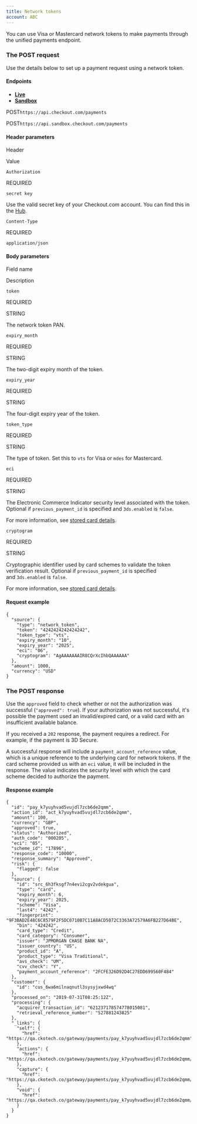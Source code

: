 ```yaml
---
title: Network tokens
account: ABC
---
```


You can use Visa or Mastercard network tokens to make payments through the unified payments endpoint.

### The POST request

Use the details below to set up a payment request using a network token.

#### Endpoints

*   [**Live**](#tabs-5edd261a-0fab-461b-9fcc-4642ca7d6f8d-1)
*   [**Sandbox**](#tabs-5edd261a-0fab-461b-9fcc-4642ca7d6f8d-2)

POST`https://api.checkout.com/payments`

POST`https://api.sandbox.checkout.com/payments`

#### Header parameters

Header

Value

`Authorization`

REQUIRED

`secret key`

Use the valid secret key of your Checkout.com account. You can find this in the [Hub](https://hub.checkout.com/v2).

`Content-Type`

REQUIRED

`application/json`

#### Body parameters

Field name

Description

`token`

REQUIRED

STRING

The network token PAN.

`expiry_month`

REQUIRED

STRING

The two-digit expiry month of the token.

`expiry_year`

REQUIRED

STRING

The four-digit expiry year of the token.

`token_type`

REQUIRED

STRING

The type of token. Set this to `vts` for Visa or `mdes` for Mastercard.

`eci`

REQUIRED

STRING

The Electronic Commerce Indicator security level associated with the token. Optional if `previous_payment_id` is specified and `3ds.enabled` is `false`.

For more information, see [stored card details](/display/DOCS/Requirements+for+stored+payment+details).

`cryptogram`

REQUIRED

STRING

Cryptographic identifier used by card schemes to validate the token verification result. Optional if `previous_payment_id` is specified and `3ds.enabled` is `false`.

For more information, see [stored card details](/display/DOCS/Requirements+for+stored+payment+details).

#### Request example

    {
      "source": {
        "type": "network_token",
        "token": "4242424242424242",
        "token_type": "vts",
        "expiry_month": "10",
        "expiry_year": "2025",
        "eci": "06",
        "cryptogram": "AgAAAAAAAIR8CQrXcIhbQAAAAAA"
      },
      "amount": 1000,
      "currency": "USD"
    }

### The POST response

Use the `approved` field to check whether or not the authorization was successful (`"approved": true`). If your authorization was not successful, it's possible the payment used an invalid/expired card, or a valid card with an insufficient available balance.

If you received a `202` response, the payment requires a redirect. For example, if the payment is 3D Secure.

A successful response will include a `payment_account_reference` value, which is a unique reference to the underlying card for network tokens. If the card scheme provided us with an `eci` value, it will be included in the response. The value indicates the security level with which the card scheme decided to authorize the payment.

#### Response example

    {
      "id": "pay_k7yuyhvad5vujdl7zcb6de2qmm",
      "action_id": "act_k7yuyhvad5vujdl7zcb6de2qmm",
      "amount": 100,
      "currency": "GBP",
      "approved": true,
      "status": "Authorized",
      "auth_code": "000205",
      "eci": "05",
      "scheme_id": "17896",
      "response_code": "10000",
      "response_summary": "Approved",
      "risk": {
        "flagged": false
      },
      "source": {
        "id": "src_6h3fksgf7n4evi2cgv2vdekgua",
        "type": "card",
        "expiry_month": 6,
        "expiry_year": 2025,
        "scheme": "Visa",
        "last4": "4242",
        "fingerprint": "9F3BAD2E48C6C8579F2F5DC0710B7C11A8ACD5072C3363A72579A6FB227D64BE",
        "bin": "424242",
        "card_type": "Credit",
        "card_category": "Consumer",
        "issuer": "JPMORGAN CHASE BANK NA",
        "issuer_country": "US",
        "product_id": "A",
        "product_type": "Visa Traditional",
        "avs_check": "UM",
        "cvv_check": "Y",
        "payment_account_reference": "2FCFE326D92D4C27EDD699560F484"
      },
      "customer": {
        "id": "cus_6wa6milnaqnutl3sysyjxwd4wq"
      },
      "processed_on": "2019-07-31T08:25:12Z",
      "processing": {
        "acquirer_transaction_id": "621237178574778015081",
        "retrieval_reference_number": "527881243825"
      },
      "_links": {
        "self": {
          "href": "https://qa.ckotech.co/gateway/payments/pay_k7yuyhvad5vujdl7zcb6de2qmm"
        },
        "actions": {
          "href": "https://qa.ckotech.co/gateway/payments/pay_k7yuyhvad5vujdl7zcb6de2qmm/actions"
        },
        "capture": {
          "href": "https://qa.ckotech.co/gateway/payments/pay_k7yuyhvad5vujdl7zcb6de2qmm/captures"
        },
        "void": {
          "href": "https://qa.ckotech.co/gateway/payments/pay_k7yuyhvad5vujdl7zcb6de2qmm/voids"
        }
      }
    }
